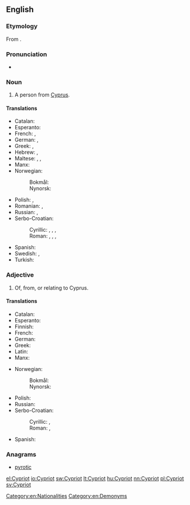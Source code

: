 ==English==

===Etymology===
From {{etyl|el}} {{term|Κυπριώτης||Cypriot|lang=el|tr=Kypriótis}}.

===Pronunciation===
* {{a|UK}} {{IPA|/ˈsɪp.ɹi.ət/}} {{X-SAMPA|/"sIp.rI.@t/}}

===Noun===
{{en-noun}}

# A person from [[Cyprus]].

====Translations====
{{trans-top|Person from Cyprus}}
* Catalan: {{t-|ca|xipriota|m|f}}
* Esperanto: {{t-|eo|Ciprano}}
* French: {{t+|fr|Chypriote}}, {{t+|fr|Cypriote}}
* German: {{t+|de|Zypriot|m}}, {{t+|de|Zypriotin|f}}
* Greek: {{t+|el|Κύπριος|m|tr=Kýprios}}, {{t+|el|Κύπρια|f|tr=Kýpria}}
* Hebrew: {{t-|he|קפריסאי|m|tr=qafrisai|sc=Hebr}}, {{t-|he|קפריסאית|f|tr=qafrisait|sc=Hebr}}
* Maltese: {{t-|mt|Ċiprijott|m}}, {{t-|mt|Ċiprijotta|f}}, {{t-|mt|Ċiprijotti|p}}
* Manx: {{t-|gv|Kypragh|m}}
* Norwegian:
*: Bokmål: {{t-|nb|kypriot|m}}
*: Nynorsk: {{t+|nn|kypriot|m}}
{{trans-mid}}
* Polish: {{t+|pl|Cypryjczyk|m}}, {{t+|pl|Cypryjka|f}}
* Romanian: {{t-|ro|cipriot|m}}, {{t-|ro|cipriotă|f}}
* Russian: {{t+|ru|киприот|m|tr=kipriót|sc=Cyrl}}, {{t+|ru|киприотка|f|tr=kipriótka|sc=Cyrl}}
* Serbo-Croatian:
*: Cyrillic: {{t-|sh|Кипранин|m|sc=Cyrl}}, {{t-|sh|Кипранка|f|sc=Cyrl}}, {{t-|sh|Ципранин|m}}, {{t-|sh|Ципранка|f}}
*: Roman: {{t-|sh|Kipranin|m}}, {{t-|sh|Kipranka|f}}, {{t-|sh|Cipranin|m}}, {{t-|sh|Cipranka|f}}
* Spanish: {{t+|es|chipriota}}
* Swedish: {{t+|sv|cypriot|c}}, {{t+|sv|cypriotiska|c}}
* Turkish: {{t+|tr|Kıbrıslı}}
{{trans-bottom}}

===Adjective===
{{en-adj|-}}

# Of, from, or relating to Cyprus.

====Translations====
{{trans-top|Of, from or relating to Cyprus}}
* Catalan: {{t-|ca|xipriota}}
* Esperanto: {{t-|eo|Cipra}}
* Finnish: {{t-|fi|kyproslainen}}
* French: {{t+|fr|chypriote}}
* German: {{t+|de|zypriotisch}}
* Greek: {{t+|el|κυπριακός|tr=kypriakós}}
* Latin: {{t+|la|cyprius}}
* Manx: {{t-|gv|Kypragh}}
{{trans-mid}}
* Norwegian:
*: Bokmål: {{t-|nb|kypriotisk}}
*: Nynorsk: {{t+|nn|kypriotisk}}
* Polish: {{t+|pl|cypryjski|m}}
* Russian: {{t+|ru|кипрский|tr=kíprskij|sc=Cyrl}}
* Serbo-Croatian:
*: Cyrillic: {{t-|sh|кипарски|sc=Cyrl}}, {{t-|sh|ципарски|sc=Cyrl}}
*: Roman: {{t-|sh|kiparski}}, {{t-|sh|ciparski}}
* Spanish: {{t+|es|chipriota}}
{{trans-bottom}}

===Anagrams===
* [[pyrotic#English|pyrotic]]

[[Category:en:Nationalities]]
[[Category:en:Demonyms]]

[[el:Cypriot]]
[[io:Cypriot]]
[[sw:Cypriot]]
[[lt:Cypriot]]
[[hu:Cypriot]]
[[nn:Cypriot]]
[[pl:Cypriot]]
[[sv:Cypriot]]